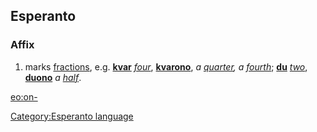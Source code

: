 ==Esperanto==
===Affix===
# marks [[fraction]]s, e.g. '''[[kvar]]''' ''[[four]]'', '''[[kvarono]]''', ''a [[quarter]], a [[fourth]]''; '''[[du]]''' ''[[two]]'', '''[[duono]]''' ''a [[half]]''.

[[eo:on-]]
[[Category:Esperanto language]]
{{Universala Vortaro}}